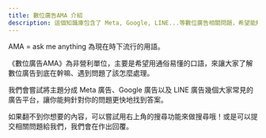 ```yaml
---
title: 數位廣告AMA 介紹
description: 這個知識庫包含了 Meta, Google, LINE...等數位廣告相關問題，希望能解決大家的疑難雜症！
---
```


AMA = ask me anything 為現在時下流行的用語。

《數位廣告AMA》為非營利單位，主要是希望用通俗易懂的口語，來讓大家了解數位廣告到底在幹嘛、遇到問題了該怎麼處理。

我們會嘗試將主題分成 Meta 廣告、Google 廣告以及 LINE 廣告幾個大家常見的廣告平台，讓你能夠針對你的問題更快地找到答案。

如果翻不到你想要的內容，可以嘗試用右上角的搜尋功能來做搜尋哦！或是可以提交相關問題給我們，我們會在作出回覆。